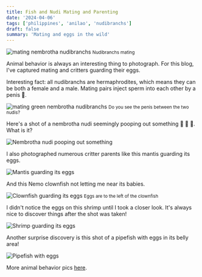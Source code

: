 ```yaml
---
title: Fish and Nudi Mating and Parenting
date: '2024-04-06'
tags: ['philippines', 'anilao', 'nudibranchs']
draft: false
summary: 'Mating and eggs in the wild'
---
```


<Image
  src="/static/images/anilao-mating-eggs/nudis-mating.jpg"
  width={800}
  height={600}
  alt="mating nembrotha nudibranchs"
/>
<small>Nudibranchs mating</small>

Animal behavior is always an interesting thing to photograph. For this blog, I've captured mating and critters guarding their eggs.

Interesting fact: all nudibranchs are hermaphrodites, which means they can be both a female and a male. Mating pairs inject sperm into each other by a penis 💞.

<Image
  src="/static/images/anilao-mating-eggs/nudis-mating2.jpg"
  width={800}
  height={600}
  alt="mating green nembrotha nudibranchs"
/>
<small>Do you see the penis between the two nudis?</small>

Here's a shot of a nembrotha nudi seemingly pooping out something 💩 💩 💩. What is it?

<Image
  src="/static/images/anilao-mating-eggs/nudi-pooping-eggs.jpg"
  width={800}
  height={600}
  alt="Nembrotha nudi pooping out something"
/>

I also photographed numerous critter parents like this mantis guarding its eggs.

<Image
  src="/static/images/anilao-mating-eggs/mantis-eggs.jpg"
  width={800}
  height={600}
  alt="Mantis guarding its eggs"
/>

And this Nemo clownfish not letting me near its babies.

<Image
  src="/static/images/anilao-mating-eggs/nemo-eggs.jpg"
  width={800}
  height={600}
  alt="Clownfish guarding its eggs"
/>
<small>Eggs are to the left of the clownfish</small>

I didn't notice the eggs on this shrimp until I took a closer look. It's always nice to discover things after the shot was taken!

<Image
  src="/static/images/anilao-mating-eggs/shrimp-eggs.jpg"
  width={800}
  height={600}
  alt="Shrimp guarding its eggs"
/>

Another surprise discovery is this shot of a pipefish with eggs in its belly area!

<Image
  src="/static/images/anilao-mating-eggs/pipefish-eggs.jpeg"
  width={800}
  height={600}
  alt="Pipefish with eggs"
/>

More animal behavior pics [here](https://generosalitton.smugmug.com/AnilaoMatingEggs/n-4npwxd).
